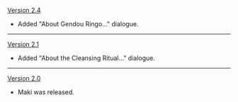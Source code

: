 {{Change History/Header}}
[[Version 2.4]]
*Added "About Gendou Ringo..." dialogue.
----
[[Version 2.1]]
*Added "About the Cleansing Ritual..." dialogue.
----
[[Version 2.0]]
*Maki was released.